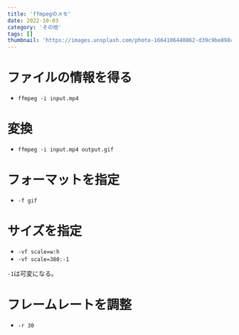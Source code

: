```yaml
---
title: 'ffmpegのメモ'
date: 2022-10-03
category: 'その他'
tags: []
thumbnail: 'https://images.unsplash.com/photo-1664106440862-d39c9be898c2?crop=entropy&cs=tinysrgb&fit=max&fm=jpg&ixid=MnwzNzQ1NzR8MHwxfHJhbmRvbXx8fHx8fHx8fDE2NjY1MjE4Nzk&ixlib=rb-4.0.3&q=80&w=1080'
---
```


# ファイルの情報を得る

- `ffmpeg -i input.mp4`

# 変換

- `ffmpeg -i input.mp4 output.gif`

# フォーマットを指定

- `-f gif`

# サイズを指定

- `-vf scale=w:h`
- `-vf scale=380:-1`

`-1`は可変になる。

# フレームレートを調整

- `-r 30`
